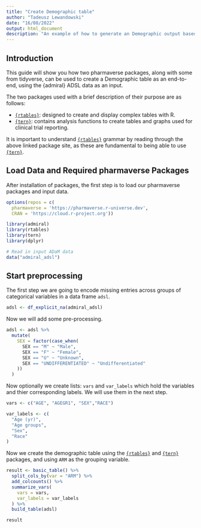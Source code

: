 ```yaml
---
title: "Create Demographic table"
author: "Tadeusz Lewandowski"
date: "16/08/2022"
output: html_document
description: "An example of how to generate an Demographic output based on ADaM dataset"
---
```


## Introduction

This guide will show you how two pharmaverse packages, along with some from tidyverse, can be used to create a Demographic table as an end-to-end, using the {admiral} ADSL data as an input.

The two packages used with a brief description of their purpose are as follows:

* [`{rtables}`](https://roche.github.io/rtables/index.html): designed to create and display complex tables with R.
* [`{tern}`](https://insightsengineering.github.io/tern/main/index.html): contains analysis functions to create tables and graphs used for clinical trial reporting.

It is important to understand [`{rtables}`](https://roche.github.io/rtables/index.html) grammar by reading through the above linked package site, as these are fundamental to being able to use [`{tern}`](https://insightsengineering.github.io/tern/main/index.html). 

## Load Data and Required pharmaverse Packages

After installation of packages, the first step is to load our pharmaverse packages and input data.

```r
options(repos = c(
  pharmaverse = 'https://pharmaverse.r-universe.dev',
  CRAN = 'https://cloud.r-project.org'))

library(admiral)
library(rtables)
library(tern)
library(dplyr)

# Read in input ADaM data 
data("admiral_adsl")

```
  
## Start preprocessing

The first step we are going to encode missing entries across groups of categorical variables in a data frame `adsl`.


```r
adsl <- df_explicit_na(admiral_adsl)
```

Now we will add some pre-processing.

```r
adsl <- adsl %>%
  mutate(
    SEX = factor(case_when(
      SEX == "M" ~ "Male",
      SEX == "F" ~ "Female",
      SEX == "U" ~ "Unknown",
      SEX == "UNDIFFERENTIATED" ~ "Undifferentiated"
    ))
  ) 

```

Now optionally we create lists: `vars` and `var_labels` which hold the variables and thier corresponding labels. We will use them in the next step.

```r
vars <- c("AGE", "AGEGR1", "SEX","RACE")

var_labels <- c(
  "Age (yr)",
  "Age groups",
  "Sex",
  "Race"
)
```

Now we create the demographic table using the [`{rtables}`](https://roche.github.io/rtables/index.html) and [`{tern}`](https://insightsengineering.github.io/tern/main/index.html) packages, and using `ARM` as the grouping variable.

```r
result <- basic_table() %>%
  split_cols_by(var = "ARM") %>%
  add_colcounts() %>%
  summarize_vars(
    vars = vars,
    var_labels = var_labels
  ) %>%
  build_table(adsl)

result
```



